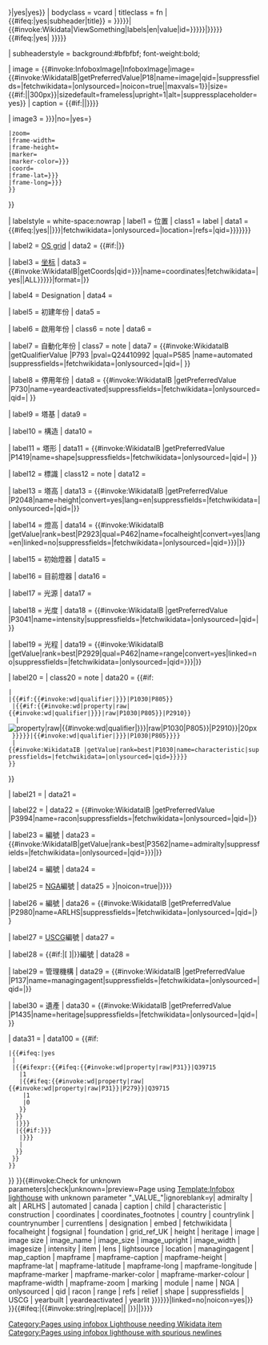 {{infobox
| child = {{#ifeq:{{{embed|{{{child}}}}}}|yes|yes}}
| bodyclass = vcard
| titleclass = fn
| {{#ifeq:{{{embed}}}|yes|subheader|title}} = {{{name|{{#if:{{#invoke:Wikidata|ViewSomething|labels|en|value|id={{{qid|{{{item|}}}}}}}}|{{#invoke:Wikidata|ViewSomething|labels|en|value|id={{{qid|{{{item|}}}}}}}}|{{PAGENAMEBASE}}}}}}}{{#ifeq:{{{embed}}}|yes|&#32;{{EditAtWikidata|qid={{{qid|{{{item|}}}}}}}}}}

| subheaderstyle = background:#bfbfbf; font-weight:bold;

| image   = {{#invoke:InfoboxImage|InfoboxImage|image={{#invoke:WikidataIB|getPreferredValue|P18|name=image|qid={{{qid|}}}|suppressfields={{{suppressfields|none}}}|fetchwikidata={{{fetchwikidata|ALL}}}|onlysourced={{{onlysourced|no}}}|noicon=true|{{{image|}}}|maxvals=1}}|size={{#if:{{{image_size|}}}|{{{image_size|}}}|300px}}|sizedefault=frameless|upright=1|alt={{{image_alt|}}}|suppressplaceholder=yes}}
| caption = {{#if:{{{image|}}}|{{{caption|}}}|{{{caption|{{#invoke:Wikidata|getImageLegend|FETCH_WIKIDATA}}}}}}}

| image3        = {{yesno|{{{mapframe|{{#ifeq:{{{embed}}}|yes|no|yes}}}}}|no=|yes={{Infobox mapframe
 |id={{{qid|{{{item|}}}}}}
 |zoom={{{mapframe-zoom|5}}}
 |frame-width={{{mapframe-width|}}}
 |frame-height={{{mapframe-height|}}}
 |marker={{{mapframe-marker|lighthouse}}}
 |marker-color={{{mapframe-marker-color|{{{mapframe-marker-colour|}}}}}}
 |coord={{{coordinates|}}}
 |frame-lat={{{mapframe-lat|{{{mapframe-latitude|}}}}}}
 |frame-long={{{mapframe-long|{{{mapframe-longitude|}}}}}}
 }}
}}

| labelstyle = white-space:nowrap
| label1 = 位置
| class1 = label
|  data1 = {{#ifeq:{{{embed}}}|yes||{{Wikidata location|suppressfields={{{suppressfields|{{#ifeq:{{{embed}}}|yes|location}}}}}|fetchwikidata={{{fetchwikidata|ALL}}}|onlysourced={{{onlysourced|no}}}|location={{{location|}}}|refs={{{refs|no}}}|qid={{{qid|{{{item|}}}}}}}}}}

| label2 = [[英国国家格网参考系统|OS grid]]
|  data2 = {{#if:{{{grid_ref_UK|}}}|{{gbm4ibx|{{{grid_ref_UK}}}}}}}

| label3 = [[坐标]]
|  data3 =  {{#invoke:WikidataIB|getCoords|qid={{{qid|{{{item|}}}}}}|name=coordinates|fetchwikidata={{{fetchwikidata|{{#ifeq:{{{embed}}}|yes||ALL}}}}}|format={{{coord_format|}}}|{{{coordinates|}}}}}

| label4 = Designation
|  data4 = {{{designation|}}}

| label5 = 初建年份
|  data5 = {{{yearbuilt|}}}

| label6 = 啟用年份
| class6 = note
|  data6 = {{{yearlit|}}}

| label7 = 自動化年份
| class7 = note
|  data7 = {{#invoke:WikidataIB |getQualifierValue |P793 |pval=Q24410992 |qual=P585 |name=automated |suppressfields={{{suppressfields|}}}|fetchwikidata={{{fetchwikidata|ALL}}}|onlysourced={{{onlysourced|no}}}|qid={{{item|}}}|{{{automated|}}} }}

| label8 = 停用年份
|  data8 = {{#invoke:WikidataIB |getPreferredValue |P730|name=yeardeactivated|suppressfields={{{suppressfields|}}}|fetchwikidata={{{fetchwikidata|ALL}}}|onlysourced={{{onlysourced|no}}}|qid={{{item|}}}|{{{yeardeactivated|}}} }}

| label9 = 塔基
|  data9 = {{{foundation|}}}

| label10 = 構造
|  data10 = {{{construction|}}}

| label11 = 塔形
|  data11 = {{#invoke:WikidataIB |getPreferredValue |P1419|name=shape|suppressfields={{{suppressfields|}}}|fetchwikidata={{{fetchwikidata|ALL}}}|onlysourced={{{onlysourced|no}}}|qid={{{item|}}}|{{{shape|}}} }}

| label12 = 標識
| class12 = note
|  data12 = {{{marking|}}}

| label13 = 塔高
|  data13 = {{#invoke:WikidataIB |getPreferredValue |P2048|name=height|convert=yes|lang=en|suppressfields={{{suppressfields|}}}|fetchwikidata={{{fetchwikidata|ALL}}}|onlysourced={{{onlysourced|no}}}|qid={{{item|}}}|{{{height|}}}}}

| label14 = 燈高
|  data14 = {{#invoke:WikidataIB |getValue|rank=best|P2923|qual=P462|name=focalheight|convert=yes|lang=en|linked=no|suppressfields={{{suppressfields|}}}|fetchwikidata={{{fetchwikidata|ALL}}}|onlysourced={{{onlysourced|no}}}|qid={{{qid|{{{item|}}}}}}|{{{focalheight|}}}}}

| label15 = 初始燈器
|  data15 = {{{lens|}}}

| label16 = 目前燈器
|  data16 = {{{currentlens|}}}

| label17 = 光源
|  data17 = {{{lightsource|}}}

| label18 = 光度
|  data18 = {{#invoke:WikidataIB |getPreferredValue |P3041|name=intensity|suppressfields={{{suppressfields|}}}|fetchwikidata={{{fetchwikidata|ALL}}}|onlysourced={{{onlysourced|no}}}|qid={{{item|}}}|{{{intensity|}}}}}

| label19 = 光程
|  data19 = {{#invoke:WikidataIB |getValue|rank=best|P2929|qual=P462|name=range|convert=yes|linked=no|suppressfields={{{suppressfields|}}}|fetchwikidata={{{fetchwikidata|ALL}}}|onlysourced={{{onlysourced|no}}}|qid={{{qid|{{{item|}}}}}}|{{{range|}}}}}

| label20 = {{tsl|en|Light characteristic|燈光特質|燈號頻率}}
| class20 = note
|  data20 = {{#if:{{{characteristic|}}}
 |{{{characteristic}}}
 |{{#if:{{#invoke:wd|qualifier|{{{qid|{{{item|}}}}}}|P1030|P805}}
  |{{#if:{{#invoke:wd|property|raw|{{#invoke:wd|qualifier|{{{qid|{{{item|}}}}}}|raw|P1030|P805}}|P2910}}
   |[[File:{{#invoke:wd|property|raw|{{#invoke:wd|qualifier|{{{qid|{{{item|}}}}}}|raw|P1030|P805}}|P2910}}|20px]]&#32;
  }}{{Tooltip|{{#invoke:WikidataIB|getValue|rank=best|P1030|qual=DATES|name=characteristic|suppressfields={{{suppressfields|}}}|fetchwikidata={{{fetchwikidata|ALL}}}|onlysourced={{{onlysourced|no}}}|qid={{{qid|{{{item|}}}}}}}}|{{#invoke:wd|qualifier|{{{qid|{{{item|}}}}}}|P1030|P805}}}}
  |{{#invoke:WikidataIB |getValue|rank=best|P1030|name=characteristic|suppressfields={{{suppressfields|}}}|fetchwikidata={{{fetchwikidata|ALL}}}|onlysourced={{{onlysourced|no}}}|qid={{{qid|{{{item|}}}}}}}}
 }}
}}

| label21 = {{tsl|en|Foghorn|霧笛|霧笛信號}}
|  data21 = {{{fogsignal|}}}

| label22 = {{tsl|en|Racon|雷達信標}}
|  data22 = {{#invoke:WikidataIB |getPreferredValue |P3994|name=racon|suppressfields={{{suppressfields|}}}|fetchwikidata={{{fetchwikidata|ALL}}}|onlysourced={{{onlysourced|no}}}|qid={{{item|}}}|{{{racon|}}}}}

| label23 = {{tsl|en|United Kingdom Hydrographic Office|英國水文局|英國水文局}}編號
|  data23 = {{#invoke:WikidataIB|getValue|rank=best|P3562|name=admiralty|suppressfields={{{suppressfields|}}}|fetchwikidata={{{fetchwikidata|ALL}}}|onlysourced={{{onlysourced|no}}}|qid={{{qid|{{{item|}}}}}}|{{{admiralty|}}}}}

| label24 = {{tsl|en|Canadian Hydrographic Service|加拿大水道測量局|CHS}}編號
|  data24 = {{{canada|}}}

| label25 = [[美國國家地理空間情報局|NGA]]編號
|  data25 = {{Infobox lighthouse/NGA|NGA={{#invoke:WikidataIB|getValue|rank=best|P3563|name=NGA|suppressfields={{{suppressfields|}}}|fetchwikidata={{{fetchwikidata|ALL}}}|onlysourced={{{onlysourced|no}}}|qid={{{qid|{{{item|}}}}}}|noicon=true|{{{NGA|}}}}}}}

| label26 = {{tsl|en|Amateur Radio Lighthouse Society|業餘無線電燈塔協會|ARLHS}}編號
|  data26 = {{#invoke:WikidataIB |getPreferredValue |P2980|name=ARLHS|suppressfields={{{suppressfields|}}}|fetchwikidata={{{fetchwikidata|ALL}}}|onlysourced={{{onlysourced|no}}}|qid={{{item|}}}|{{{ARLHS|}}}}}

| label27 = [[美国海岸警卫队|USCG]]編號
|  data27 = {{{USCG|}}}

| label28 = {{#if:{{{countrylink|}}}|[{{{countrylink}}} {{{country}}}]|{{{country}}}}}編號
|  data28 = {{{countrynumber|}}}

| label29 = 管理機構
|  data29 = {{#invoke:WikidataIB |getPreferredValue |P137|name=managingagent|suppressfields={{{suppressfields|}}}|fetchwikidata={{{fetchwikidata|ALL}}}|onlysourced={{{onlysourced|no}}}|qid={{{item|}}}|{{{managingagent|}}}}}

| label30 = 遺產
|  data30 = {{#invoke:WikidataIB |getPreferredValue |P1435|name=heritage|suppressfields={{{suppressfields|}}}|fetchwikidata={{{fetchwikidata|ALL}}}|onlysourced={{{onlysourced|no}}}|qid={{{item|}}}|{{{heritage|}}}}}

| data31 = {{{module|}}}
| data100 = {{#if:{{{fetchwikidata|ALL}}}
 |{{#ifeq:{{{embed}}}|yes
  |<!--Null-->
  |{{#ifexpr:{{#ifeq:{{#invoke:wd|property|raw|P31}}|Q39715
    |1<!--Instance of lighthouse-->
    |{{#ifeq:{{#invoke:wd|property|raw|{{#invoke:wd|property|raw|P31}}|P279}}|Q39715
     |1<!--Subclass of lighthouse-->
     |0<!--Not a lighthouse-->
    }}
   }}
   |{{EditOnWikidata|qid={{{qid|{{{item|}}}}}}}}
   |{{#if:{{{qid|{{{item|}}}}}}
    |{{EditOnWikidata|qid={{{qid|{{{item|}}}}}}}}
    |[[Category:Pages using infobox Lighthouse needing Wikidata item]]
   }}
  }}
 }}
}}
}}{{#invoke:Check for unknown parameters|check|unknown={{main other|[[Category:使用未知infobox lighthouse參數的頁面|_VALUE_{{PAGENAME}}]]}}|preview=Page using [[Template:Infobox lighthouse]] with unknown parameter "_VALUE_"|ignoreblank=y| admiralty | alt | ARLHS | automated | canada | caption | child | characteristic | construction | coordinates | coordinates_footnotes | country | countrylink | countrynumber | currentlens | designation | embed | fetchwikidata | focalheight | fogsignal | foundation | grid_ref_UK | height | heritage | image | image size | image_name | image_size | image_upright | image_width | imagesize | intensity | item | lens | lightsource | location | managingagent | map_caption | mapframe | mapframe-caption | mapframe-height | mapframe-lat | mapframe-latitude | mapframe-long | mapframe-longitude | mapframe-marker | mapframe-marker-color | mapframe-marker-colour | mapframe-width | mapframe-zoom | marking | module | name | NGA | onlysourced | qid | racon | range | refs | relief | shape | suppressfields | USCG | yearbuilt | yeardeactivated | yearlit 
}}{{main other|{{#invoke:lighthouse tracking|tracking|heritage={{#invoke:WikidataIB|getValue|rank=best|P1435|name=heritage|suppressfields={{{suppressfields|}}}|fetchwikidata={{{fetchwikidata|ALL}}}|onlysourced={{{onlysourced|no}}}|qid={{{qid|{{{qid|{{{item|}}}}}}}}}|linked=no|noicon=yes|{{{heritage|}}}}}
}}{{#ifeq:{{{admiralty|}}}{{{canada|}}}{{{NGA|}}}{{{ARLHS|}}}{{{USCG|}}}{{{countrynumber|}}}|{{#invoke:string|replace|{{{admiralty|}}}{{{canada|}}}{{{NGA|}}}{{{ARLHS|}}}{{{USCG|}}}{{{countrynumber|}}}|
|}}||[[Category:Pages using infobox lighthouse with spurious newlines]]}}}}<noinclude>
{{documentation}}<!-- place category on the /doc sub-page, not here -->
</noinclude>